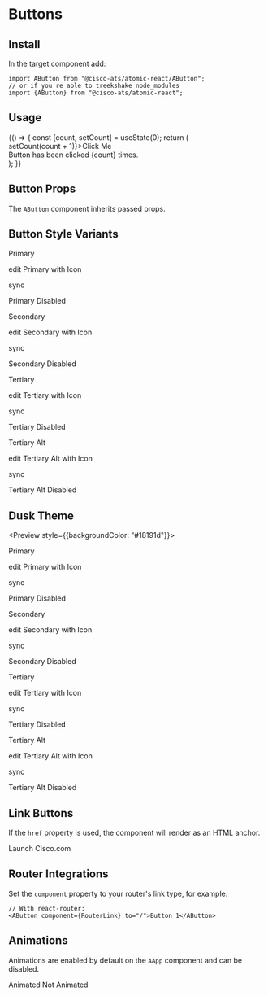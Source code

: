 

<Meta title="Components/Buttons" component={AButton} />

# Buttons

## Install

In the target component add:

```
import AButton from "@cisco-ats/atomic-react/AButton";
// or if you're able to treekshake node_modules
import {AButton} from "@cisco-ats/atomic-react";
```

## Usage

<Preview>
  <Story name="usage-1">
    <AApp>
      <YourComponent>
        {() => {
          const [count, setCount] = useState(0);
          return (
            <div>
              <AButton onClick={() => setCount(count + 1)}>Click Me</AButton>
              <div>Button has been clicked {count} times.</div>
            </div>
          );
        }}
      </YourComponent>
    </AApp>
  </Story>
</Preview>

## Button Props

The `AButton` component inherits passed props.

<Props of={AButton} />

## Button Style Variants

<Preview>
  <Story name="variant-1">
    <AApp>
      <p>
        <AButton>Primary</AButton>
      </p>
      <p>
        <AButton>
          <AIcon left>edit</AIcon>
          Primary with Icon
        </AButton>
      </p>
      <p>
        <AButton icon>
          <AIcon>sync</AIcon>
        </AButton>
      </p>
      <p>
        <AButton disabled>Primary Disabled</AButton>
      </p>
    </AApp>
  </Story>
  <Story name="variant-2">
    <AApp>
      <p>
        <AButton secondary>Secondary</AButton>
      </p>
      <p>
        <AButton secondary>
          <AIcon left>edit</AIcon>
          Secondary with Icon
        </AButton>
      </p>
      <p>
        <AButton secondary icon>
          <AIcon>sync</AIcon>
        </AButton>
      </p>
      <p>
        <AButton secondary disabled>
          Secondary Disabled
        </AButton>
      </p>
    </AApp>
  </Story>
  <Story name="variant-3">
    <AApp>
      <p>
        <AButton tertiary>Tertiary</AButton>
      </p>
      <p>
        <AButton tertiary>
          <AIcon left>edit</AIcon>
          Tertiary with Icon
        </AButton>
      </p>
      <p>
        <AButton tertiary icon>
          <AIcon>sync</AIcon>
        </AButton>
      </p>
      <p>
        <AButton tertiary disabled>
          Tertiary Disabled
        </AButton>
      </p>
    </AApp>
  </Story>
  <Story name="variant-4">
    <AApp>
      <p>
        <AButton tertiaryAlt>Tertiary Alt</AButton>
      </p>
      <p>
        <AButton tertiaryAlt>
          <AIcon left>edit</AIcon>
          Tertiary Alt with Icon
        </AButton>
      </p>
      <p>
        <AButton tertiaryAlt icon>
          <AIcon>sync</AIcon>
        </AButton>
      </p>
      <p>
        <AButton tertiaryAlt disabled>
          Tertiary Alt Disabled
        </AButton>
      </p>
    </AApp>
  </Story>
</Preview>

## Dusk Theme

<Preview style={{backgroundColor: "#18191d"}}>
  <Story name="dusk-1">
    <AApp defaultTheme="dusk">
      <p>
        <AButton>Primary</AButton>
      </p>
      <p>
        <AButton>
          <AIcon left>edit</AIcon>
          Primary with Icon
        </AButton>
      </p>
      <p>
        <AButton icon>
          <AIcon>sync</AIcon>
        </AButton>
      </p>
      <p>
        <AButton disabled>Primary Disabled</AButton>
      </p>
    </AApp>
  </Story>
  <Story name="dusk-2">
    <AApp defaultTheme="dusk">
      <p>
        <AButton secondary>Secondary</AButton>
      </p>
      <p>
        <AButton secondary>
          <AIcon left>edit</AIcon>
          Secondary with Icon
        </AButton>
      </p>
      <p>
        <AButton secondary icon>
          <AIcon>sync</AIcon>
        </AButton>
      </p>
      <p>
        <AButton secondary disabled>
          Secondary Disabled
        </AButton>
      </p>
    </AApp>
  </Story>
  <Story name="dusk-3">
    <AApp defaultTheme="dusk">
      <p>
        <AButton tertiary>Tertiary</AButton>
      </p>
      <p>
        <AButton tertiary>
          <AIcon left>edit</AIcon>
          Tertiary with Icon
        </AButton>
      </p>
      <p>
        <AButton tertiary icon>
          <AIcon>sync</AIcon>
        </AButton>
      </p>
      <p>
        <AButton tertiary disabled>
          Tertiary Disabled
        </AButton>
      </p>
    </AApp>
  </Story>
  <Story name="dusk-4">
    <AApp defaultTheme="dusk">
      <p>
        <AButton tertiaryAlt>Tertiary Alt</AButton>
      </p>
      <p>
        <AButton tertiaryAlt>
          <AIcon left>edit</AIcon>
          Tertiary Alt with Icon
        </AButton>
      </p>
      <p>
        <AButton tertiaryAlt icon>
          <AIcon>sync</AIcon>
        </AButton>
      </p>
      <p>
        <AButton tertiaryAlt disabled>
          Tertiary Alt Disabled
        </AButton>
      </p>
    </AApp>
  </Story>
</Preview>

## Link Buttons

If the `href` property is used, the component will render as an HTML anchor.

<Preview>
  <AApp>
    <AButton secondary href="https://www.cisco.com">
      Launch Cisco.com
    </AButton>
  </AApp>
</Preview>

## Router Integrations

Set the `component` property to your router's link type, for example:

```
// With react-router:
<AButton component={RouterLink} to="/">Button 1</AButton>
```

## Animations

Animations are enabled by default on the `AApp` component and can be disabled.

<Preview>
  <AApp>
    <AButton>Animated</AButton>
  </AApp>
  <AApp animations={false}>
    <AButton>Not Animated</AButton>
  </AApp>
</Preview>
